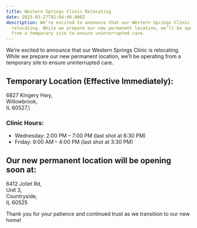 ```yaml
---
title: Western Springs Clinic Relocating
date: 2025-03-27T02:04:40.000Z
description: We’re excited to announce that our Western Springs Clinic is
  relocating. While we prepare our new permanent location, we’ll be operating
  from a temporary site to ensure uninterrupted care.
---
```

We’re excited to announce that our Western Springs Clinic is relocating. While we prepare our new permanent location, we’ll be operating from a temporary site to ensure uninterrupted care.

## Temporary Location (Effective Immediately):

6827 Kingery Hwy,\
Willowbrook,\
IL 60527,\

### Clinic Hours:

- Wednesday: 2:00 PM – 7:00 PM (last shot at 6:30 PM)
- Friday: 9:00 AM – 4:00 PM (last shot at 3:30 PM)

## Our new permanent location will be opening soon at:

6412 Joliet Rd,\
Unit 3,\
Countryside,\
IL 60525

Thank you for your patience and continued trust as we transition to our new home!
